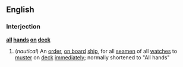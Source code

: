 ==English==
===Interjection===
'''[[all]] [[hand]]s [[on]] [[deck]]'''
#(''nautical'') An [[order]], [[on board]] [[ship]], for all [[seamen]] of all [[watch]]es to [[muster]] on [[deck]] [[immediately]]; normally shortened to "All hands"